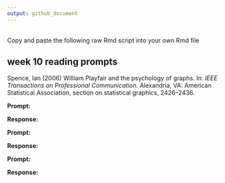 ```yaml
---
output: github_document
---
```


<br>
Copy and paste the following raw Rmd script into your own Rmd file

## week 10 reading prompts  

Spence, Ian (2006) William Playfair and the psychology of graphs. In: *IEEE
Transactions on Professional Communication.* Alexandria, VA: American
Statistical Association, section on statistical graphics, 2426--2436.

**Prompt:** 

**Response:** 


**Prompt:** 

**Response:**  


**Prompt:**  

**Response:** 

